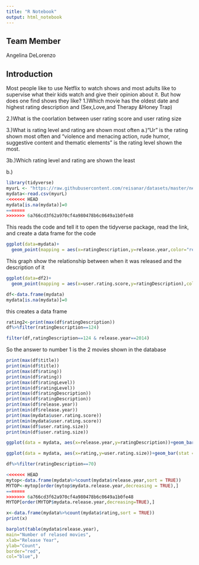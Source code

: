 ```yaml
---
title: "R Notebook"
output: html_notebook
---
```

## Team Member
Angelina DeLorenzo

## Introduction
Most people like to use Netflix to watch shows and most adults like to supervise what their kids watch and give their opinion about it. But how does one find shows they like?
1.)Which movie has the oldest date and highest rating description and
(Sex,Love,and Therapy &Honey Trap)

2.)What is the coorlation between  user rating score and user rating size


3.)What is rating level  and rating are shown most often 
a.)"Ur" is the rating shown most often and "violence and menacing action, rude humor, suggestive content and thematic elements" is the rating level shown the most.

3b.)Which rating level and rating are shown the least

b.)

```r
library(tidyverse)
myurL <- "https://raw.githubusercontent.com/reisanar/datasets/master/netflixShows.csv"
mydata<-read.csv(myurL)
<<<<<<< HEAD
mydata[is.na(mydata)]=0
=======
>>>>>>> 6a766cd3f62a970cf4a980478b6c0649a1b0fe48
```
This reads the code and tell it to open the tidyverse package, read the link, and create a data frame for the code
```r
ggplot(data=mydata)+
  geom_point(mapping = aes(x=ratingDescription,y=release.year,color="red"))
```
This graph show the relationship between when it was released and the description of it
```r
ggplot(data=df2)+
  geom_point(mapping = aes(x=user.rating.score,y=ratingDescription),color="coral")
```

```r
df<-data.frame(mydata)
mydata[is.na(mydata)]=0
```
this creates a data frame
```r
rating2<-print(max(df$ratingDescription))
df%>%filter(ratingDescription==124)

```
```r
filter(df,ratingDescription==124 & release.year==2014)
```
So the answer to number 1 is the 2 movies shown in the database
```r
print(max(df$title))
print(min(df$title))
print(max(df$rating))
print(min(df$rating))
print(max(df$ratingLevel))
print(min(df$ratingLevel))
print(max(df$ratingDescription))
print(min(df$ratingDescription))
print(max(df$release.year))
print(min(df$release.year))
print(max(mydata$user.rating.score))
print(min(mydata$user.rating.score))
print(max(df$user.rating.size))
print(min(df$user.rating.size))
```           
                           
```r
ggplot(data = mydata, aes(x=release.year,y=ratingDescription))+geom_bar(stat = "identity",color="black",fill="aquamarine")

```
```r
ggplot(data = mydata, aes(x=rating,y=user.rating.size))+geom_bar(stat = "identity",color="aquamarine",fill="aquamarine")
```
```r
df%>%filter(ratingDescription==70)
```
```r
<<<<<<< HEAD
mytop<-data.frame(mydata%>%count(mydata$release.year,sort = TRUE))
MYTOP<-mytop[order(mytop$mydata.release.year,decreasing = TRUE),]
=======
>>>>>>> 6a766cd3f62a970cf4a980478b6c0649a1b0fe48
MYTOP[order(MYTOP$mydata.release.year,decreasing=TRUE),]
```
```r
x<-data.frame(mydata%>%count(mydata$rating,sort = TRUE))
print(x)

```
```r
barplot(table(mydata$release.year),
main="Number of relased movies",
xlab="Release Year",
ylab="Count",
border="red",
col="blue",)

```